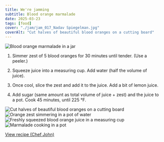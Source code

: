```yaml
---
title: We're jamming
subtitle: Blood orange marmalade
date: 2025-03-23
tags: [food]
cover: "./jam/jam_017_Nadav Spiegelman.jpg"
coverAlt: "Cut halves of beautiful blood oranges on a cutting board"
---
```



<Image src={Jam21} alt="Blood orange marmalade in a jar" />

1. Simmer zest of 5 blood oranges for 30 minutes until tender. (Use a peeler.)

2. Squeeze juice into a measuring cup. Add water (half the volume of juice). 

3. Once cool, slice the zest and add it to the juice. Add a bit of lemon juice.

4. Add sugar (same amount as total volume of juice + zest) and the juice to a pot. Cook 45 minutes, until 225 °F.

<Grid>
<Image src={Jam17} alt="Cut halves of beautiful blood oranges on a cutting board" />
<Image src={Jam18} alt="Orange zest simmering in a pot of water" />
<Image src={Jam19} alt="Freshly squeezed blood orange juice in a measuring cup" />
<Image src={Jam20} alt="Marmalade cooking in a pot" />
</Grid>

[View recipe (Chef John)](https://www.allrecipes.com/recipe/283064/blood-orange-marmalade/)
